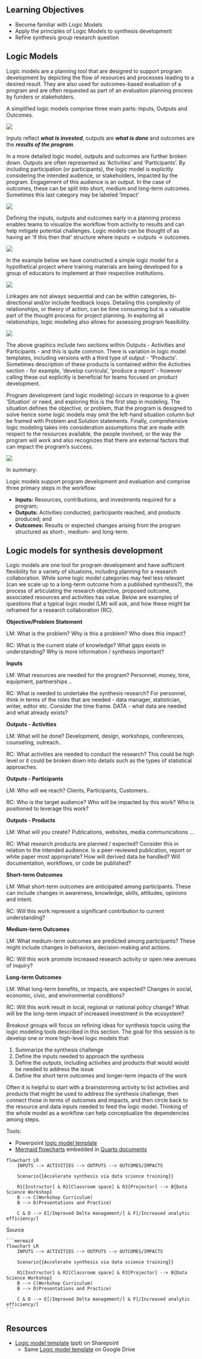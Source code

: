 ## Learning Objectives {.unnumbered}

-   Become familiar with Logic Models
-   Apply the principles of Logic Models to synthesis development
-   Refine synthesis group research question

## Logic Models

Logic models are a planning tool that are designed to support program development by depicting the flow of resources and processes leading to a desired result. They are also used for outcomes-based evaluation of a program and are often requested as part of an evaluation planning process by funders or stakeholders.

A simplified logic models comprise three main parts: Inputs, Outputs and Outcomes.

![](images/LM1.png)

Inputs reflect ***what is invested***, outputs are ***what is done*** and outcomes are the ***results of the program***.

In a more detailed logic model, outputs and outcomes are further broken down. Outputs are often represented as 'Activities' and 'Participants'. By including participation (or participants), the logic model is explicitly considering the intended audience, or stakeholders, impacted by the program. Engagement of this audience is an output. In the case of outcomes, these can be split into short, medium and long-term outcomes. Sometimes this last category may be labeled 'Impact'

![](images/LM2.png)

Defining the inputs, outputs and outcomes early in a planning process enables teams to visualize the workflow from activity to results and can help mitigate potential challenges. Logic models can be thought of as having an 'if this then that' structure where inputs -\> outputs -\> outcomes.

![](images/LM3.png)

In the example below we have constructed a simple logic model for a hypothetical project where training materials are being developed for a group of educators to implement at their respective institutions.

![](images/LM4.png)

Linkages are not always sequential and can be within categories, bi-directional and/or include feedback loops. Detailing this complexity of relationships, or theory of action, can be time consuming but is a valuable part of the thought process for project planning. In exploring all relationships, logic modeling also allows for assessing program feasibility.

![](images/LM5.png)

The above graphics include two sections within Outputs - Activities and Participants - and this is quite common. There is variation in logic model templates, including versions with a third type of output - "Products'. Sometimes description of these products is contained within the Activities section - for example, 'develop curricula', 'produce a report' - however calling these out explicitly is beneficial for teams focused on product development.

Program development (and logic modeling) occurs in response to a given 'Situation' or need, and exploring this is the first step in modeling. The situation defines the objective, or problem, that the program is designed to solve hence some logic models may omit the left-hand situation column but be framed with Problem and Solution statements. Finally, comprehensive logic modeling takes into consideration assumptions that are made with respect to the resources available, the people involved, or the way the program will work and also recognizes that there are external factors that can impact the program's success.

![](images/LM6.png)

In summary:

Logic models support program development and evaluation and comprise three primary steps in the workflow:

-   **Inputs:** Resources, contributions, and investments required for a program;
-   **Outputs:** Activities conducted, participants reached, and products produced; and
-   **Outcomes:** Results or expected changes arising from the program structured as short-, medium- and long-term.

## Logic models for synthesis development

Logic models are one tool for program development and have sufficient flexibility for a variety of situations, including planning for a research collaboration. While some logic model categories may feel less relevant (can we scale up to a long-term outcome from a published synthesis?), the process of articulating the research objective, proposed outcome, associated resources and activities has value. Below are examples of questions that a typical logic model (LM) will ask, and how these might be reframed for a research collaboration (RC).

**Objective/Problem Statement**

LM: What is the problem? Why is this a problem? Who does this impact?

RC: What is the current state of knowledge? What gaps exists in understanding? Why is more information / synthesis important?

**Inputs**

LM: What resources are needed for the program? Personnel, money, time, equipment, partnerships ..

RC: What is needed to undertake the synthesis research? For personnel, think in terms of the roles that are needed - data manager, statistician, writer, editor etc. Consider the time frame. DATA - what data are needed and what already exists?

**Outputs - Activities**

LM: What will be done? Development, design, workshops, conferences, counseling, outreach..

RC: What activities are needed to conduct the research? This could be high level or it could be broken down into details such as the types of statistical approaches.

**Outputs - Participants**

LM: Who will we reach? Clients, Participants, Customers..

RC: Who is the target audience? Who will be impacted by this work? Who is positioned to leverage this work?

**Outputs - Products**

LM: What will you create? Publications, websites, media communications ...

RC: What research products are planned / expected? Consider this in relation to the intended audience. Is a peer-reviewed publication, report or white paper most appropriate? How will derived data be handled? Will documentation, workflows, or code be published?

**Short-term Outcomes**

LM: What short-term outcomes are anticipated among participants. These can include changes in awareness, knowledge, skills, attitudes, opinions and intent.

RC: Will this work represent a significant contribution to current understanding?

**Medium-term Outcomes**

LM: What medium-term outcomes are predicted among participants? These might include changes in behaviors, decision-making and actions.

RC: Will this work promote increased research activity or open new avenues of inquiry?

**Long-term Outcomes**

LM: What long-term benefits, or impacts, are expected? Changes in social, economic, civic, and environmental conditions?

RC: Will this work result in local, regional or national policy change? What will be the long-term impact of increased investment in the ecosystem?

::: {.callout-tip title="Breakout: Synthesis planning with logic models"}
Breakout groups will focus on refining ideas for synthesis topcis using the logic modeling tools described in this section. The goal for this session is to develop one or more high-level logic models that:

1.  Summarize the synthesis challenge
2.  Define the inputs needed to approach the synthesis
3.  Define the outputs, including activities and products that would would be needed to address the issue
4.  Define the short term outcomes and longer-term impacts of the work

Often it is helpful to start with a brainstorming activity to list activities and products that might be used to address the synthesis challenge, then connect those in terms of outcomes and impacts, and then circle back to the resource and data inputs needed to feed the logic model. Thinking of the whole model as a workflow can help conceptualize the dependencies among steps.

Tools:

-   Powerpoint [logic model template](https://docs.google.com/presentation/d/1MBUy35QIAkA5FNCdRzWJM2aPaFXfUmGl/edit?usp=sharing&ouid=113328660159760492310&rtpof=true&sd=true)
-   [Mermaid flowcharts](https://mermaid.js.org/syntax/flowchart.html) embedded in [Quarto documents](https://quarto.org/docs/authoring/diagrams.html#mermaid)

```mermaid
flowchart LR
    INPUTS --> ACTIVITIES --> OUTPUTS --> OUTCOMES/IMPACTS

    Scenario{{Accelerate synthesis via data science training}}

    R1[Instructor] & R2[Classroom space] & R3[Projector] --> B{Data Science Workshop}
    B --> C(Workshop Curriculum)
    B --> D(Presentations and Practice)
    
    C & D --> E[/Improved Delta management/] & F[/Increased analytic efficiency/]
```

Source

```` mermaid
```mermaid
flowchart LR
    INPUTS --> ACTIVITIES --> OUTPUTS --> OUTCOMES/IMPACTS

    Scenario{{Accelerate synthesis via data science training}}

    R1[Instructor] & R2[Classroom space] & R3[Projector] --> B{Data Science Workshop}
    B --> C(Workshop Curriculum)
    B --> D(Presentations and Practice)
    
    C & D --> E[/Improved Delta management/] & F[/Increased analytic efficiency/]
```
````
:::

## Resources

-   [Logic model template](https://deltacouncil.sharepoint.com/:p:/r/sites/Extranet-Science/Shared%20Documents/NCEAS-DSP%20working%20group/2023/2023-06-week-1/logic_model_template.pptx?d=w32341d669685448d96b70e61e7e5e187&csf=1&web=1&e=2ojEmj) (ppt) on Sharepoint
    -   Same [Logic model template](https://docs.google.com/presentation/d/1MBUy35QIAkA5FNCdRzWJM2aPaFXfUmGl/edit?usp=sharing&ouid=113328660159760492310&rtpof=true&sd=true) on Google Drive
